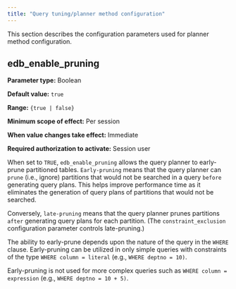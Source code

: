 ```yaml
---
title: "Query tuning/planner method configuration"
---
```


<div id="query_tuning_planner_method_configuration" class="registered_link"></div>

This section describes the configuration parameters used for planner method configuration.

## edb_enable_pruning

**Parameter type:** Boolean

**Default value:** `true`

**Range:** `{true | false}`

**Minimum scope of effect:** Per session

**When value changes take effect:** Immediate

**Required authorization to activate:** Session user

When set to `TRUE`, `edb_enable_pruning` allows the query planner to early-prune partitioned tables. `Early-pruning` means that the query planner can `prune` (i.e., ignore) partitions that would not be searched in a query `before` generating query plans. This helps improve performance time as it eliminates the generation of query plans of partitions that would not be searched.

Conversely, `late-pruning` means that the query planner prunes partitions `after` generating query plans for each partition. (The `constraint_exclusion` configuration parameter controls late-pruning.)

The ability to early-prune depends upon the nature of the query in the `WHERE` clause. Early-pruning can be utilized in only simple queries with constraints of the type `WHERE column = literal` (e.g., `WHERE deptno = 10)`.

Early-pruning is not used for more complex queries such as `WHERE column = expression` (e.g., `WHERE deptno = 10 + 5)`.
